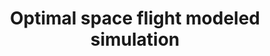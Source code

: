 ---
title: 'Optimal space flight modeled simulation'
publishedAt: '2024-04-18'
summary: 'Use lagrangian & hamiltonian methods to optimize space flight relative to planetary orbits.'
category: 'Model optimization'
technology: 'Python'
image: '/images/spaceflight-modeling.png'
externalLink: 'https://github.com/CanyonTurtle/cannon-curtis-spencer-tyler-acme/blob/main/vol-4/FINAL_poster.pdf'
source: 'https://github.com/CanyonTurtle/cannon-curtis-spencer-tyler-acme/tree/main'
---
